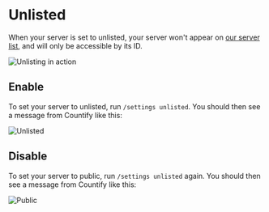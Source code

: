 # Unlisted

When your server is set to unlisted, your server won't appear on [our server list](https://countify.fun/servers), and will only be accessible by its ID.

![Unlisting in action](/docs/unlisted.png)

## Enable

To set your server to unlisted, run `/settings unlisted`. You should then see a message from Countify like this:

![Unlisted](/docs/settings/unlisted/enabled.png)

## Disable

To set your server to public, run `/settings unlisted` again. You should then see a message from Countify like this:

![Public](/docs/settings/unlisted/disabled.png)

